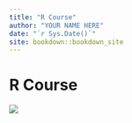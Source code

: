 ```yaml
--- 
title: "R Course"
author: "YOUR NAME HERE"
date: "`r Sys.Date()`"
site: bookdown::bookdown_site
---
```


# R Course
![](images/R-logo.jpeg)